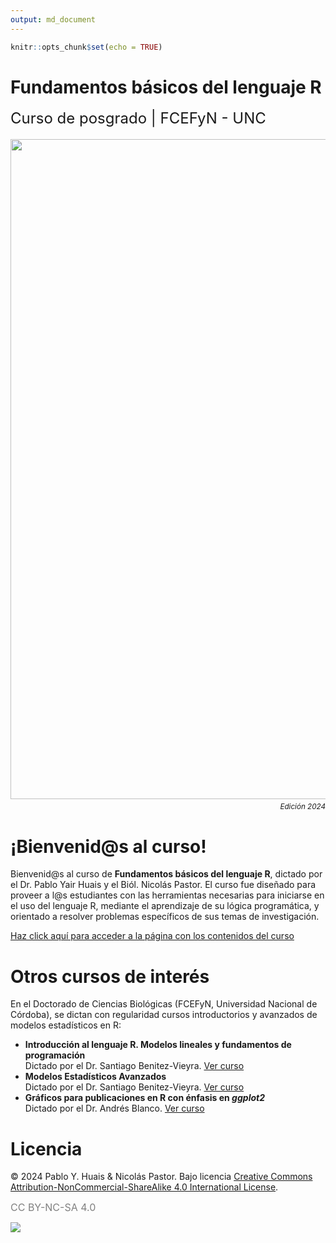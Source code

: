 ```yaml
---
output: md_document
---
```


```r
knitr::opts_chunk$set(echo = TRUE)
```

# Fundamentos básicos del lenguaje R

<font size=5>Curso de posgrado | FCEFyN - UNC</font>

<p align="center" style="margin: 0; padding: 0;">
<img src="pics/foto_2024.jpg" style="padding: 5px 0 5px 0; width: 66rem; max-width: 100%; height: auto; vertical-align: middle; border-style: none;"/>
</p>
<p align="right" style="margin: 0; padding: 0;">
<i><sup>Edición 2024</sup></i>
</p>

# ¡Bienvenid\@s al curso!

Bienvenid\@s al curso de **Fundamentos básicos del lenguaje R**, dictado por el Dr. Pablo Yair Huais y el Biól. Nicolás Pastor. El curso fue diseñado para proveer a l\@s estudiantes con las herramientas necesarias para iniciarse en el uso del lenguaje R, mediante el aprendizaje de su lógica programática, y orientado a resolver problemas específicos de sus temas de investigación.

[Haz click aquí para acceder a la página con los contenidos del curso](https://curso-statscba.github.io/fundamentos_R/)

# Otros cursos de interés

En el Doctorado de Ciencias Biológicas (FCEFyN, Universidad Nacional de Córdoba), se dictan con regularidad cursos introductorios y avanzados de modelos estadísticos en R:

-   **Introducción al lenguaje R. Modelos lineales y fundamentos de programación** <br>Dictado por el Dr. Santiago Benitez-Vieyra. [Ver curso](https://curso-statscba.github.io/curso-R/){target="_blank"}
-   **Modelos Estadísticos Avanzados** <br>Dictado por el Dr. Santiago Benitez-Vieyra. [Ver curso](https://curso-statscba.github.io/modelos_avanzados/){target="_blank"}
-   **Gráficos para publicaciones en R con énfasis en *ggplot2*** <br>Dictado por el Dr. Andrés Blanco. [Ver curso](https://andresblanco-unc.github.io/curso_graficos_ggplot/){target="_blank"}

# Licencia

© 2024 Pablo Y. Huais & Nicolás Pastor. Bajo licencia [Creative Commons Attribution-NonCommercial-ShareAlike 4.0 International License](http://creativecommons.org/licenses/by-nc-sa/4.0/).

<font size=3 color = "gray">CC BY-NC-SA 4.0</font>

<a href="http://creativecommons.org/licenses/by-nc-sa/4.0/" target="_blank"> <img src="https://licensebuttons.net/l/by-nc-sa/4.0/88x31.png"/></a>

